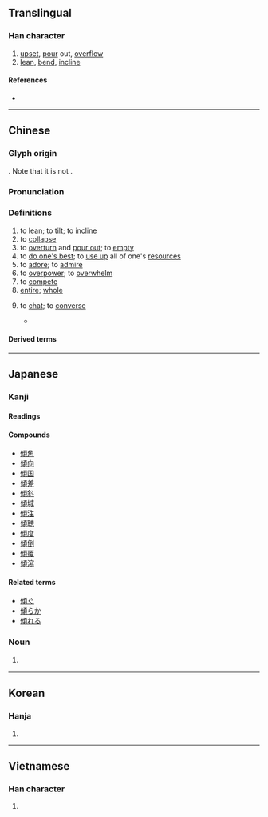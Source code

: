 {{character info/new}}
{{also|倾}}
==Translingual==

===Han character===
{{Han char|rn=9|rad=人|as=11|sn=13|four=21286|canj=OPMC|ids=⿰亻頃}}

# [[upset]], [[pour]] out, [[overflow]]
# [[lean]], [[bend]], [[incline]]

====References====
* {{Han ref|kx=0115.100|dkj=01038|dj=0245.080|hdz=10212.100|uh=50BE|ud=20670|bh=B6C9|bd=46793}}

----

==Chinese==
{{zh-forms|s=倾}}

===Glyph origin===
{{Han etym}}
{{Han compound|人|頃|c1=s|c2=p|t1=man|ls=psc}}. Note that it is not {{Han compound|化|頁}}.

===Pronunciation===
{{zh-pron
|m=qīng
|c=king1
|c-t=ken2,ken1
|c-t_note=ken1 - “to chat”; ken2 - other senses
|h=pfs=khîn
|md=kĭng
|mn=kheng
|mn-t=kuêng1/kuang1
|w=1qin
|mc=y
|oc=y
|cat=v,a
}}

===Definitions===
{{zh-hanzi}}

# to [[lean]]; to [[tilt]]; to [[incline]]
# to [[collapse]]
# to [[overturn]] and [[pour out]]; to [[empty]]
# to [[do one's best]]; to [[use up]] all of one's [[resource]]s
# to [[adore]]; to [[admire]]
# to [[overpower]]; to [[overwhelm]]
# to [[compete]]
# [[entire]]; [[whole]]
# {{lb|zh|Cantonese}} to [[chat]]; to [[converse]]
#* {{zh-x|傾 下{haa5} 講 下{haa5}　講 點 至 下嫁|To '''chat''' and talk, talk about how to get married|C|ref={{w2|zh|鄺美雲}} (lyricist {{lang|zh|鄧偉雄}}), {{lang|zh|戀愛專家}}}}

====Derived terms====
{{zh-der|傾訴|傾心|傾偈|一見傾心|一顧傾人|一顧傾城|倒山傾海|倒廩傾囷|傾世|傾亡|傾倒|傾側|傾力|傾動|傾危|傾卸卡車|傾卸機|傾吐|傾向|傾囊|傾囊相授|傾國|傾國傾城|傾圮|傾城|傾城傾國|傾奪|傾宮|傾家|傾家盡產|傾家竭產|傾家蕩產|傾崩|傾巢|傾巢出動|傾巢而出|傾心吐膽|傾想|傾慕|傾斜|傾斜流|傾斜角|傾注|傾洩|傾瀉|傾盆|傾盆大雨|傾移斷層|傾筐倒庋|傾筐倒篋|傾箱倒篋|傾耳|傾耳拭目|傾耳注目|傾聽|傾腸倒腹|傾蓋|傾蓋定交|傾蓋相逢|傾蓋而語|傾襟|傾覆|傾覆重器|傾角|傾談|傾身營救|傾軋|傾送|傾銀罐|傾銷|傾銷關稅|傾陷|傾頹|勢傾朝野|反傾銷稅|右傾|吐膽傾心|器滿則傾|大廈將傾|大雨傾盆|巢傾卵破|左傾|意氣相傾|扶傾濟弱|扶危定傾|扶危翼傾|扶急持傾|拭目傾耳|敗業傾家|權傾中外|權傾天下|濟弱扶傾|玉山傾倒|玉山傾頹|盆傾甕倒|磁傾角|程孔傾蓋|繼絕扶傾|葵傾|蕩產傾家|覆巢傾卵}}

----

==Japanese==

===Kanji===
{{ja-kanji|grade=c|rs=人11}}

====Readings====
{{ja-readings
|goon=きょう<きやう
|kanon=けい
|kun=かたむ-く, かたむ-ける, かたぶ-く, かし-ぐ, かし-げる, かた-げる
}}

====Compounds====
* [[傾角]]
* [[傾向]]
* [[傾国]]
* [[傾差]]
* [[傾斜]]
* [[傾城]]
* [[傾注]]
* [[傾聴]]
* [[傾度]]
* [[傾倒]]
* [[傾覆]]
* [[傾瀉]]

====Related terms====
* [[傾ぐ]]
* [[傾らか]]
* [[傾れる]]

===Noun===
{{ja-noun|ななめ}}

# {{lb|ja|obsolete|sort=ななめ}} {{alternative form of|斜め|lang=ja}}

----

==Korean==

===Hanja===
{{ko-hanja|hangeul=경|rv=gyeong|mr=kyŏng}}

# {{defn|lang=ko|sort=人11}}

----

==Vietnamese==

===Han character===
{{vi-hantu|[[khuynh]], [[khoanh]], [[khuâng]], [[khuỳnh]]|rs=人11}}

# {{defn|lang=vi}}